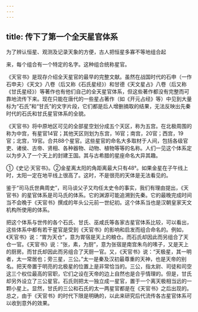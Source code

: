 ```yaml
---
---
---
```

title: 传下了第一个全天星官体系
---



为了辨认恒星、观测及记录天象的方便，古人把恒星多寡不等地组合起

来，每个组合有一个特定的名字。这种组合统称星官。

《天官书》是现存介绍全天星官的最早的完整文献。虽然在战国时代的石申（一作石申夫）《天文》八卷（后又称《石氏星经》）和甘德《天文星占》八卷（后又称《甘氏星经》）等著作也有他们自己的全天星官体系，但这些著作都没有完整而可靠地流传下来。现在只能在唐代的一些星占著作（如《开元占经》等）中见到大量标为“石氏”和“甘氏”的文字片段，它们都是后人增删摘取的结果，无法反映出先秦时代的石氏和甘氏星官体系的全貌。

《天官书》将中原地区可见的全部星空划分成五个天区，称为五宫。在北极周围的称为中宫，有星官14官；其他天区则划为东宫，16官；南宫，20官；西宫，19官；北宫，19官。合共88个星官。这些星官的命名大多取材于人间，包括各级官吏、诸侯、古帝、贤相、各种器物、动物、植物等等的名称。人们一见这个体系定以为步入了一个天上的封建王国。其与古希腊的星座命名大异其趣。

①《史记·天官书》。②金星离太阳的角距离最大只有48°。如果金星在子午线上时，太阳一定在地平线上很高了。这时，不是很亮的天体是无法看见的。

鉴于“司马氏世典周史”，司马谈父子又均任太史令的事实，我们有理由提出，《天官书》的星官体系是司马氏的体系。它的渊源可能追溯到先秦。它的最晚完成时间当不会晚于《天官书》撰成的年头公元前一世纪初。这个体系当也是汉朝皇家天文机构所使用的体系。

把这个体系与世传的各个石氏、甘氏、巫咸氏等各家古星官体系比较，可以看出，这些体系中都有若干星官是受到《天官书》的影响和启发而组合命名的。例如，《天官书》说：“胃为天仓”，意为胃宿是天上的粮仓。而石氏却因此而另组合了天仓一官。《天官书》说：“张，素，为厨”，意为张宿是南宫朱鸟的嗉子，又是天上的厨房。而甘氏却因此而另组合了天厨一官。又，《天官书》说：“天极星，其一明者，太一常居也；旁三星，三公。”太一是秦及汉初最尊重的天神，也是天帝的别名。把天帝置于明亮的北极星的位置上是非常恰当的。三公，指太尉、司徒和司空这三个权位最高的官职，它们之设在天帝的边上自然也是合乎情理的。但是，甘氏却另外设立了三公星官。石氏则把太一独立成一星官，置于一个离天极相当远的一颗小星上。显然，甘氏的三公和石氏的太一两星官都是在《天官书》之后出现的。总之，由于《天官书》的时代下限是明确的，以此来研究后代流传各古星官体系可以收到意外的效果。